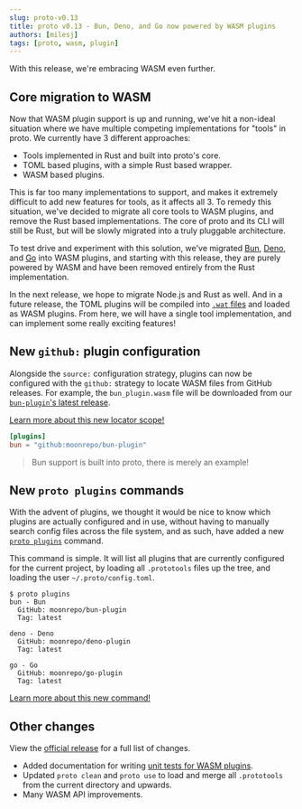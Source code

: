 ```yaml
---
slug: proto-v0.13
title: proto v0.13 - Bun, Deno, and Go now powered by WASM plugins
authors: [milesj]
tags: [proto, wasm, plugin]
---
```


With this release, we're embracing WASM even further.

<!--truncate-->

## Core migration to WASM

Now that WASM plugin support is up and running, we've hit a non-ideal situation where we have
multiple competing implementations for "tools" in proto. We currently have 3 different approaches:

- Tools implemented in Rust and built into proto's core.
- TOML based plugins, with a simple Rust based wrapper.
- WASM based plugins.

This is far too many implementations to support, and makes it extremely difficult to add new
features for tools, as it affects all 3. To remedy this situation, we've decided to migrate all core
tools to WASM plugins, and remove the Rust based implementations. The core of proto and its CLI will
still be Rust, but will be slowly migrated into a truly pluggable architecture.

To test drive and experiment with this solution, we've migrated
[Bun](https://github.com/moonrepo/bun-plugin), [Deno](https://github.com/moonrepo/deno-plugin), and
[Go](https://github.com/moonrepo/go-plugin) into WASM plugins, and starting with this release, they
are purely powered by WASM and have been removed entirely from the Rust implementation.

In the next release, we hope to migrate Node.js and Rust as well. And in a future release, the TOML
plugins will be compiled into
[`.wat` files](https://developer.mozilla.org/en-US/docs/WebAssembly/Understanding_the_text_format)
and loaded as WASM plugins. From here, we will have a single tool implementation, and can implement
some really exciting features!

## New `github:` plugin configuration

Alongside the `source:` configuration strategy, plugins can now be configured with the `github:`
strategy to locate WASM files from GitHub releases. For example, the `bun_plugin.wasm` file will be
downloaded from our
[`bun-plugin`'s latest release](https://github.com/moonrepo/bun-plugin/releases).

[Learn more about this new locator scope!](/docs/proto/plugins#github)

```toml title=".prototools"
[plugins]
bun = "github:moonrepo/bun-plugin"
```

> Bun support is built into proto, there is merely an example!

## New `proto plugins` commands

With the advent of plugins, we thought it would be nice to know which plugins are actually
configured and in use, without having to manually search config files across the file system, and as
such, have added a new [`proto plugins`](/docs/proto/commands/plugin/list) command.

This command is simple. It will list all plugins that are currently configured for the current
project, by loading all `.prototools` files up the tree, and loading the user
`~/.proto/config.toml`.

```shell
$ proto plugins
bun - Bun
  GitHub: moonrepo/bun-plugin
  Tag: latest

deno - Deno
  GitHub: moonrepo/deno-plugin
  Tag: latest

go - Go
  GitHub: moonrepo/go-plugin
  Tag: latest
```

[Learn more about this new command!](/docs/proto/commands/plugin/list)

## Other changes

View the [official release](https://github.com/moonrepo/proto/releases/tag/v0.13.0) for a full list
of changes.

- Added documentation for writing [unit tests for WASM plugins](/docs/proto/wasm-plugin#unit-tests).
- Updated `proto clean` and `proto use` to load and merge all `.prototools` from the current
  directory and upwards.
- Many WASM API improvements.
